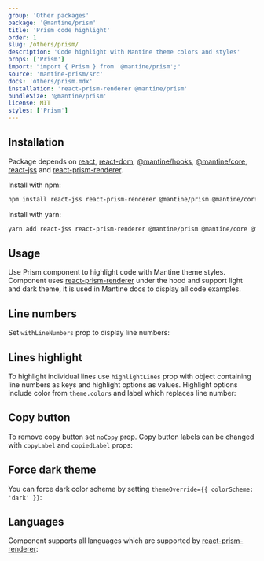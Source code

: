 ```yaml
---
group: 'Other packages'
package: '@mantine/prism'
title: 'Prism code highlight'
order: 1
slug: /others/prism/
description: 'Code highlight with Mantine theme colors and styles'
props: ['Prism']
import: "import { Prism } from '@mantine/prism';"
source: 'mantine-prism/src'
docs: 'others/prism.mdx'
installation: 'react-prism-renderer @mantine/prism'
bundleSize: '@mantine/prism'
license: MIT
styles: ['Prism']
---
```



## Installation

Package depends on [react](https://www.npmjs.com/package/react), [react-dom](https://www.npmjs.com/package/react-dom), [@mantine/hooks](https://www.npmjs.com/package/@mantine/hooks), [@mantine/core](https://www.npmjs.com/package/@mantine/core), [react-jss](https://www.npmjs.com/package/react-jss) and [react-prism-renderer](https://www.npmjs.com/package/react-prism-renderer).

Install with npm:

```sh
npm install react-jss react-prism-renderer @mantine/prism @mantine/core @mantine/hooks
```

Install with yarn:

```sh
yarn add react-jss react-prism-renderer @mantine/prism @mantine/core @mantine/hooks
```

## Usage

Use Prism component to highlight code with Mantine theme styles.
Component uses [react-prism-renderer](https://github.com/FormidableLabs/prism-react-renderer)
under the hood and support light and dark theme, it is used in Mantine docs to display all code examples.

<Demo data={PrismDemos.usage} />

## Line numbers

Set `withLineNumbers` prop to display line numbers:

<Demo data={PrismDemos.lineNumbers} />

## Lines highlight

To highlight individual lines use `highlightLines` prop with object containing
line numbers as keys and highlight options as values. Highlight options include
color from `theme.colors` and label which replaces line number:

<Demo data={PrismDemos.linesHighlight} />

## Copy button

To remove copy button set `noCopy` prop.
Copy button labels can be changed with `copyLabel` and `copiedLabel` props:

<Demo data={PrismDemos.copyLabel} />

## Force dark theme

You can force dark color scheme by setting `themeOverride={{ colorScheme: 'dark' }}`:

<Demo data={PrismDemos.themeOverride} />

## Languages

Component supports all languages which are supported by [react-prism-renderer](https://github.com/FormidableLabs/prism-react-renderer):

<Demo data={PrismDemos.languages} />
